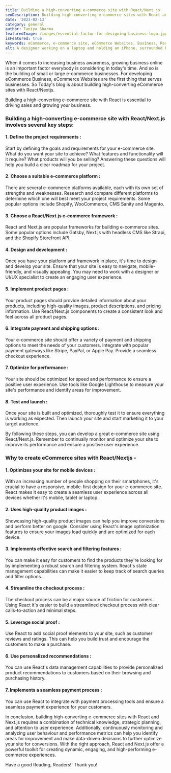 ```yaml
---
title: Building a high-converting e-commerce site with React/Next js
seoDescription: Building high-converting e-commerce sites with React and Next.js requires a combination of technical knowledge, strategic planning, and attention to user experience. Additionally, continuously monitoring and analyzing user behaviour and performance metrics can help you identify areas for improvement and make data-driven decisions to further optimize your site for conversions. 
date: '2023-02-13'
category: general
author: Taniya Sharma
featuredImage: /images/essential-factor-for-designing-business-logo.jpg
isFeatured: true
keywords: eCommerce, e-commerce site, eCommerce Websites, Business, React Framework, Nextjs, Growing eCommerce Business
alt: A designer working on a laptop and holding an iPhone, surrounded by a cozy carpet.
---
```


When it comes to increasing business awareness, growing business online is an important factor everybody is considering in today's time.
And so is the building of small or large e-commerce businesses.
For developing eCommerce Business, eCommerce Websites are the first thing that serves businesses.
So Today's blog is about building high-converting eCommerce sites with React/Nextjs.

Building a high-converting e-commerce site with React is essential to driving sales and growing your business. 

### Building a high-converting e-commerce site with React/Next.js involves several key steps:

#### 1.  Define the project requirements : 

Start by defining the goals and requirements for your e-commerce site. What do you want your site to achieve? What features and functionality will it require? What products will you be selling? Answering these questions will help you build a clear roadmap for your project.
#### 2.  Choose a suitable e-commerce platform : 
   There are several e-commerce platforms available, each with its own set of strengths and weaknesses. Research and compare different platforms to determine which one will best meet your project requirements. Some popular options include Shopify, WooCommerce, CMS Sanity and Magento.
#### 3.   Choose a React/Next.js e-commerce framework : 
React and Next.js are popular frameworks for building e-commerce sites. Some popular options include Gatsby, Next.js with headless CMS like Strapi, and the Shopify Storefront API.
#### 4.  Design and development : 
Once you have your platform and framework in place, it's time to design and develop your site. Ensure that your site is easy to navigate, mobile-friendly, and visually appealing. You may need to work with a designer or UI/UX specialist to create an engaging user experience.
#### 5.  Implement product pages : 
Your product pages should provide detailed information about your products, including high-quality images, product descriptions, and pricing information. Use React/Next.js components to create a consistent look and feel across all product pages.
#### 6.  Integrate payment and shipping options : 
Your e-commerce site should offer a variety of payment and shipping options to meet the needs of your customers. Integrate with popular payment gateways like Stripe, PayPal, or Apple Pay. Provide a seamless checkout experience.
#### 7.  Optimize for performance : 
Your site should be optimized for speed and performance to ensure a positive user experience. Use tools like Google Lighthouse to measure your site's performance and identify areas for improvement.
#### 8.  Test and launch : 
Once your site is built and optimized, thoroughly test it to ensure everything is working as expected. Then launch your site and start marketing it to your target audience.

By following these steps, you can develop a great e-commerce site using React/Next.js. Remember to continually monitor and optimize your site to improve its performance and ensure a positive user experience.

### Why to create eCommerce sites with React/Nextjs - 

#### 1. Optimizes your site for mobile devices : 
With an increasing number of people shopping on their smartphones, it's crucial to have a responsive, mobile-first design for your e-commerce site. React makes it easy to create a seamless user experience across all devices whether it's mobile, tablet or laptop.

#### 2. Uses high-quality product images : 
Showcasing high-quality product images can help you improve conversions and perform better on google. Consider using React's image optimization features to ensure your images load quickly and are optimized for each device.

#### 3. Implements effective search and filtering features : 
You can make it easy for customers to find the products they're looking for by implementing a robust search and filtering system. React's state management capabilities can make it easier to keep track of search queries and filter options.

#### 4. Streamline the checkout process : 
The checkout process can be a major source of friction for customers. Using React it's easier to build a streamlined checkout process with clear calls-to-action and minimal steps. 

#### 5. Leverage social proof : 
Use React to add social proof elements to your site, such as customer reviews and ratings. This can help you build trust and encourage the customers to make a purchase.

#### 6. Use personalized recommendations : 
You can use React's data management capabilities to provide personalized product recommendations to customers based on their browsing and purchasing history.

#### 7. Implements a seamless payment process : 
  You can use React to integrate with payment processing tools and ensure a seamless payment experience for your customers.

In conclusion, building high-converting e-commerce sites with React and Next.js requires a combination of technical knowledge, strategic planning, and attention to user experience.
Additionally, continuously monitoring and analyzing user behaviour and performance metrics can help you identify areas for improvement and make data-driven decisions to further optimize your site for conversions. 
With the right approach, React and Next.js offer a powerful toolkit for creating dynamic, engaging, and high-performing e-commerce experiences.

Have a good Reading, Readers!!
Thank you!
